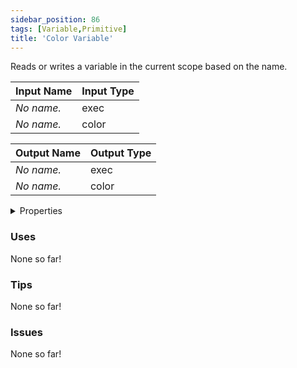 ```yaml
---
sidebar_position: 86
tags: [Variable,Primitive]
title: 'Color Variable'
---
```


Reads or writes a variable in the current scope based on the name.




<EsbSvg />

| Input Name | Input Type |
|-----------|-----------|
| *No name.* | exec |
| *No name.* | color |

| Output Name | Output Type |
|-----------|-----------|
| *No name.* | exec |
| *No name.* | color |


<details>
  <summary>Properties</summary>
  <div>
    <div>
    <table>
      <thead>
        <tr>
          <th>Is beta required?</th>
          <th>❌</th>
        </tr>
        <tr>
          <th>Is this chip a trolling risk?</th>
          <th>❌</th>
        </tr>
        <tr>
          <th>Is this chip a role assignment risk?</th>
          <th>❌</th>
        </tr>
        <tr>
          <th>Chip UUID</th>
          <th>3d2fd0b5-eeac-45cc-a622-1701710f0792</th>
        </tr>
      </thead>
    </table>
    </div>
  </div>
</details>

### Uses

None so far!

### Tips

None so far!

### Issues

None so far!